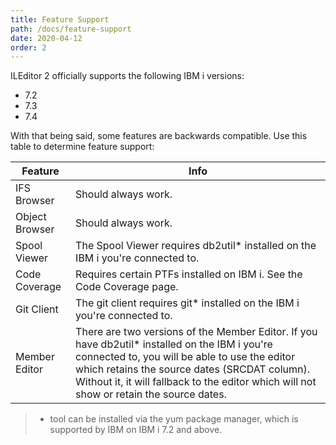 ```yaml
---
title: Feature Support
path: /docs/feature-support
date: 2020-04-12
order: 2
---
```


ILEditor 2 officially supports the following IBM i versions:

* 7.2
* 7.3
* 7.4

With that being said, some features are backwards compatible. Use this table to determine feature support:

| Feature | Info |
|----------------|---------------------------------------------------------------------------------------------------------------------------------------------------------------------------------------------------------------------------------------------------------------------------------------------|
| IFS Browser | Should always work. |
| Object Browser | Should always work. |
| Spool Viewer | The Spool Viewer requires db2util* installed on the IBM i you're connected to. |
| Code Coverage | Requires certain PTFs installed on IBM i. See the Code Coverage page. |
| Git Client | The git client requires git* installed on the IBM i you're connected to. |
| Member Editor | There are two versions of the Member Editor. If you have db2util* installed on the IBM i you're connected to, you will be able to use the editor which retains the source dates (SRCDAT column). Without it, it will fallback to the editor which will not show or retain the source dates. |

> * tool can be installed via the yum package manager, which is supported by IBM on IBM i 7.2 and above.